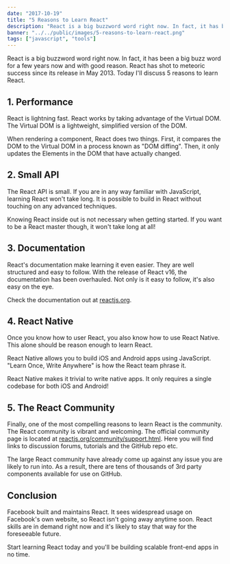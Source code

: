 ```yaml
---
date: "2017-10-19"
title: "5 Reasons to Learn React"
description: "React is a big buzzword word right now. In fact, it has been a big buzz word for a few years now. Today I'll discuss 5 reasons to learn React."
banner: "../../public/images/5-reasons-to-learn-react.png"
tags: ["javascript", "tools"]
---
```


React is a big buzzword word right now. In fact, it has been a big buzz word for a few years now and with good reason. React has shot to meteoric success since its release in May 2013. Today I'll discuss 5 reasons to learn React.

## 1. Performance

React is lightning fast. React works by taking advantage of the Virtual DOM. The Virtual DOM is a lightweight, simplified version of the DOM.

When rendering a component, React does two things. First, it compares the DOM to the Virtual DOM in a process known as "DOM diffing". Then, it only updates the Elements in the DOM that have actually changed.

## 2. Small API

The React API is small. If you are in any way familiar with JavaScript, learning React won't take long. It is possible to build in React without touching on any advanced techniques.

Knowing React inside out is not necessary when getting started. If you want to be a React master though, it won't take long at all!

## 3. Documentation

React's documentation make learning it even easier. They are well structured and easy to follow. With the release of React v16, the documentation has been overhauled. Not only is it easy to follow, it's also easy on the eye.

Check the documentation out at [reactjs.org](https://reactjs.org).

## 4. React Native

Once you know how to user React, you also know how to use React Native. This alone should be reason enough to learn React.

React Native allows you to build iOS and Android apps using JavaScript. "Learn Once, Write Anywhere" is how the React team phrase it.

React Native makes it trivial to write native apps. It only requires a single codebase for both iOS and Android!

## 5. The React Community

Finally, one of the most compelling reasons to learn React is the community. The React community is vibrant and welcoming. The official community page is located at [reactjs.org/community/support.html](https://reactjs.org/community/support.html). Here you will find links to discussion forums, tutorials and the GitHub repo etc.

The large React community have already come up against any issue you are likely to run into. As a result, there are tens of thousands of 3rd party components available for use on GitHub.

## Conclusion

Facebook built and maintains React. It sees widespread usage on Facebook's own website, so React isn't going away anytime soon. React skills are in demand right now and it's likely to stay that way for the foreseeable future.

Start learning React today and you'll be building scalable front-end apps in no time.
